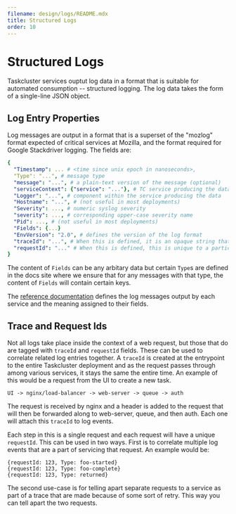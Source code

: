 ```yaml
---
filename: design/logs/README.mdx
title: Structured Logs
order: 10
---
```


# Structured Logs

Taskcluster services ouptut log data in a format that is suitable for automated consumption -- structured logging.
The log data takes the form of a single-line JSON object.

## Log Entry Properties

Log messages are output in a format that is a superset of the "mozlog" format expected of critical services at Mozilla, and the format required for Google Stackdriver logging.
The fields are:

```yaml
{
  "Timestamp": ... # <time since unix epoch in nanoseconds>,
  "Type": "...", # message type
  "message": "...", # a plain-text version of the message (optional)
  "serviceContext": {"service": "..."}, # TC service producing the data
  "Logger": "...", # component within the service producing the data
  "Hostname": "...", # (not useful in most deployments)
  "Severity": ..., # numeric syslog severity
  "severity": ..., # corresponding upper-case severity name
  "Pid": ..., # (not useful in most deployments)
  "Fields": {...}
  "EnvVersion": "2.0", # defines the version of the log format
  "traceId": "...", # When this is defined, it is an opaque string that can be used to correlate log events that are part of a single chain of requests
  "requestId": "..." # When this is defined, this is unique to a particular request within the chain of requests
}
```

The content of `Fields` can be any arbitary data but certain `Type`s are defined
in the docs site where we ensure that for any messages with that type, the content
of `Fields` will contain certain keys.

The [reference documentation](/docs/reference) defines the log messages output by each service and the meaning assigned to their fields.

## Trace and Request Ids

Not all logs take place inside the context of a web request, but those that do are tagged with `traceId` and `requestId` fields.
These can be used to correlate related log entries together. A `traceId` is created at the entrypoint to the entire Taskcluster deployment
and as the request passes through among various services, it stays the same the entire time. An example of this would be a request
from the UI to create a new task.

```
UI -> nginx/load-balancer -> web-server -> queue -> auth
```

The request is received by nginx and a header is added to the request that will then be forwarded along to web-server, queue, and then auth. Each
one will attach this `traceId` to log events.

Each step in this is a single request and each request will have a unique `requestId`. This can be used in two ways. First is to correlate
multiple log events that are a part of servicing that request. An example would be:

```
{requestId: 123, Type: foo-started}
{requestId: 123, Type: foo-complete}
{requestId: 123, Type: returned}
```

The second use-case is for telling apart separate requests to a service as part of a trace that are made because of some sort of retry. This way
you can tell apart the two requests.
